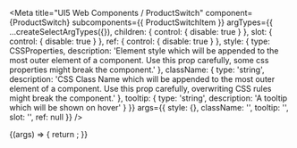 
<Meta
  title="UI5 Web Components / ProductSwitch"
  component={ProductSwitch}
  subcomponents={{ ProductSwitchItem }}
  argTypes={{
    ...createSelectArgTypes({}),
    children: { control: { disable: true } },
    slot: { control: { disable: true } },
    ref: { control: { disable: true } },
    style: {
      type: CSSProperties,
      description:
        'Element style which will be appended to the most outer element of a component. Use this prop carefully, some css properties might break the component.'
    },
    className: {
      type: 'string',
      description:
        'CSS Class Name which will be appended to the most outer element of a component. Use this prop carefully, overwriting CSS rules might break the component.'
    },
    tooltip: { type: 'string', description: 'A tooltip which will be shown on hover' }
  }}
  args={{
    style: {},
    className: '',
    tooltip: '',
    slot: '',
    ref: null
  }}
/>

<DocsHeader />

<Canvas>
  <Story name="Default">
    {(args) => {
      return <ProductSwitch {...args} />;
    }}
  </Story>
</Canvas>

<ArgsTable story="." />
